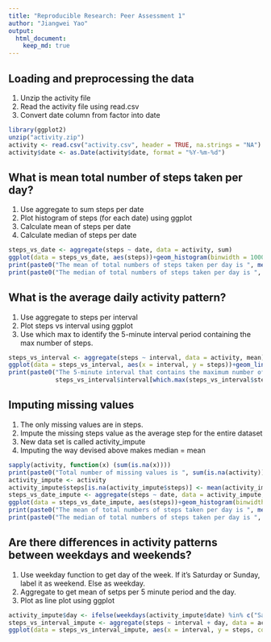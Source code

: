 ```yaml
---
title: "Reproducible Research: Peer Assessment 1"
author: "Jiangwei Yao"
output: 
  html_document:
    keep_md: true
---
```



## Loading and preprocessing the data
1. Unzip the activity file
2. Read the activity file using read.csv
3. Convert date column from factor into date
```r
library(ggplot2)
unzip("activity.zip")
activity <- read.csv("activity.csv", header = TRUE, na.strings = "NA")
activity$date <- as.Date(activity$date, format = "%Y-%m-%d")
```

## What is mean total number of steps taken per day?
1. Use aggregate to sum steps per date
2. Plot histogram of steps (for each date) using ggplot
3. Calculate mean of steps per date
4. Calculate median of steps per date
```r
steps_vs_date <- aggregate(steps ~ date, data = activity, sum)
ggplot(data = steps_vs_date, aes(steps))+geom_histogram(binwidth = 1000)
print(paste0("The mean of total numbers of steps taken per day is ", mean(steps_vs_date$steps)))
print(paste0("The median of total numbers of steps taken per day is ", median(steps_vs_date$steps)))
```

## What is the average daily activity pattern?
1. Use aggregate to steps per interval
2. Plot steps vs interval using ggplot
3. Use which max to identify the 5-minute interval period containing the max number of steps. 
```r
steps_vs_interval <- aggregate(steps ~ interval, data = activity, mean)
ggplot(data = steps_vs_interval, aes(x = interval, y = steps))+geom_line()
print(paste0("The 5-minute interval that contains the maximum number of steps on average is: ",
             steps_vs_interval$interval[which.max(steps_vs_interval$steps)], " 5-minute interval"))
```


## Imputing missing values
1. The only missing values are in steps. 
2. Impute the missing steps value as the average step for the entire dataset
3. New data set is called activity_impute
4. Imputing the way devised above makes median = mean
```r
sapply(activity, function(x) (sum(is.na(x))))
print(paste0("Total number of missing values is ", sum(is.na(activity))))
activity_impute <- activity
activity_impute$steps[is.na(activity_impute$steps)] <- mean(activity_impute$steps, na.rm = TRUE)
steps_vs_date_impute <- aggregate(steps ~ date, data = activity_impute, sum)
ggplot(data = steps_vs_date_impute, aes(steps))+geom_histogram(binwidth = 1000)
print(paste0("The mean of total numbers of steps taken per day is ", mean(steps_vs_date_impute$steps)))
print(paste0("The median of total numbers of steps taken per day is ", median(steps_vs_date_impute$steps)))

```

## Are there differences in activity patterns between weekdays and weekends?
1. Use weekday function to get day of the week. If it's Saturday or Sunday, label it as weekend. Else as weekday. 
2. Aggregate to get mean of setps per 5 minute period and the day.
3. Plot as line plot using ggplot
```r
activity_impute$day <- ifelse(weekdays(activity_impute$date) %in% c("Saturday", "Sunday"), "Weekend", "Weekday")
steps_vs_interval_impute <- aggregate(steps ~ interval + day, data = activity_impute, mean)
ggplot(data = steps_vs_interval_impute, aes(x = interval, y = steps, color = day))+geom_line()+facet_grid(day ~ .)

```